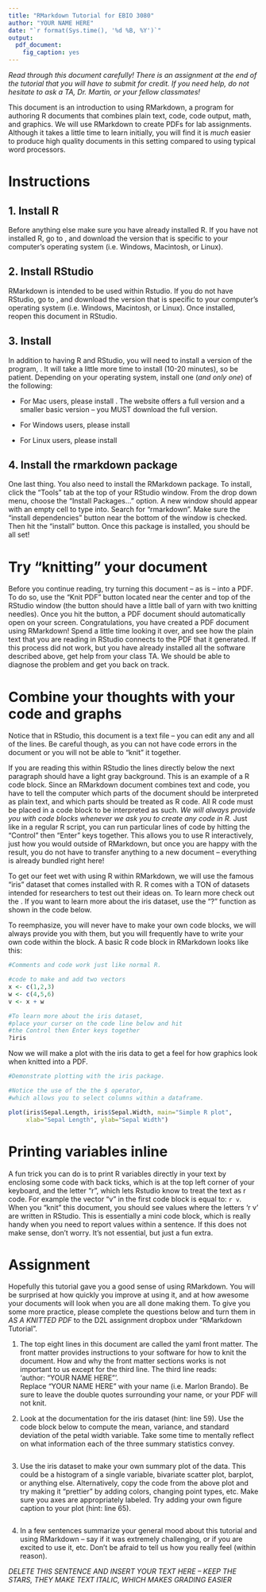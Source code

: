 ```yaml
---
title: "RMarkdown Tutorial for EBIO 3080"
author: "YOUR NAME HERE"
date: "`r format(Sys.time(), '%d %B, %Y')`"
output: 
  pdf_document:
    fig_caption: yes
---
```



*Read through this document carefully! There is an assignment at the end of the tutorial that you will have to submit for credit. If you need help, do not hesitate to ask a TA, Dr. Martin, or your fellow classmates!*

This document is an introduction to using RMarkdown, a program for authoring R documents that combines plain text, code, code output, math, and graphics. We will use RMarkdown to create PDFs for lab assignments. Although it takes a little time to learn initially, you will find it is *much* easier to produce high quality documents in this setting compared to using typical word processors.

Instructions
============

1. Install R
---------
Before anything else make sure you have already installed R. If you have not installed R, go to [\textcolor{blue}{R's webpage}](https://cran.r-project.org/), and download the version that is specific to your computer's operating system (i.e. Windows, Macintosh, or Linux).

2. Install RStudio
---------
RMarkdown is intended to be used within Rstudio. If you do not have RStudio, go to 
[\textcolor{blue}{RStudio's webpage}](https://www.rstudio.com/), and download the version that is specific to your computer's operating system (i.e. Windows, Macintosh, or Linux). Once installed, reopen this document in RStudio.

3. Install \LaTeX  
----------------
In addition to having R and RStudio, you will need to install a version of the program, \LaTeX. It will take a little more time to install (10-20 minutes), so be patient. Depending on your operating system, install one (*and only one*) of the following:

  - For Mac users, please install [\textcolor{blue}{Mactex}](https://tug.org/mactex/). The website offers a full version and a smaller basic version -- you MUST download the full version.
  
  - For Windows users, please install [\textcolor{blue}{Miktex}](http://miktex.org/download)
  
  - For Linux users, please install [\textcolor{blue}{Texlive}](https://www.tug.org/texlive/acquire-netinstall.html)


4. Install the rmarkdown package
--------------------------------
One last thing. You also need to install the RMarkdown package. To install, click the "Tools" tab at the top of your RStudio window. From the drop down menu, choose the "Install Packages..." option. A new window should appear with an empty cell to type into. Search for "rmarkdown". Make sure the "install dependencies" button near the bottom of the window is checked. Then hit the "install" button. Once this package is installed, you should be all set!


Try "knitting" your document
============================
Before you continue reading, try turning this document -- as is -- into a PDF. To do so, use the "Knit PDF" button located near the center and top of the RStudio window (the button should have a little ball of yarn with two knitting needles). Once you hit the button, a PDF document should automatically open on your screen. Congratulations, you have created a PDF document using RMarkdown! Spend a little time looking it over, and see how the plain text that you are reading in RStudio connects to the PDF that it generated. If this process did not work, but you have already installed all the software described above, get help from your class TA. We should be able to diagnose the problem and get you back on track. 


Combine your thoughts with your code and graphs
=====================================================
Notice that in RStudio, this document is a text file -- you can edit any and all of the lines. Be careful though, as you can not have code errors in the document or you will not be able to "knit" it together. 

If you are reading this within RStudio the lines directly below the next paragraph should have a light gray background. This is an example of a R code block. Since an RMarkdown document combines text and code, you have to tell the computer which parts of the document should be interpreted as plain text, and which parts should be treated as R code. All R code must be placed in a code block to be interpreted as such. *We will always provide you with code blocks whenever we ask you to create any code in R.* Just like in a regular R script, you can run particular lines of code by hitting the "Control" then "Enter" keys together. This allows you to use R interactively, just how you would outside of RMarkdown, but once you are happy with the result, you do not have to transfer anything to a new document -- everything is already bundled right here!

To get our feet wet with using R within RMarkdown, we will use the famous "iris" dataset that comes installed with R. R comes with a TON of datasets intended for researchers to test out their ideas on. To learn more check out the [\textcolor{blue}{R data sets website}](https://stat.ethz.ch/R-manual/R-devel/library/datasets/html/00Index.html). If you want to learn more about the iris dataset, use the "?" function as shown in the code below. 

To reemphasize, you will never have to make your own code blocks, we will always provide you with them, but you will frequently have to write your own code within the block. A basic R code block in RMarkdown looks like this:
```r

#Comments and code work just like normal R.

#code to make and add two vectors
x <- c(1,2,3)
w <- c(4,5,6)
v <- x + w

#To learn more about the iris dataset, 
#place your curser on the code line below and hit 
#the Control then Enter keys together
?iris

```


Now we will make a plot with the iris data to get a feel for how graphics look when knitted into a PDF.
```r

#Demonstrate plotting with the iris package.

#Notice the use of the the $ operator, 
#which allows you to select columns within a dataframe. 

plot(iris$Sepal.Length, iris$Sepal.Width, main="Simple R plot",
     xlab="Sepal Length", ylab="Sepal Width")
```


Printing variables inline
=========================
A fun trick you can do is to print R variables directly in your text by enclosing some code with back ticks, which is at the top left corner of your keyboard, and the letter "r", which lets Rstudio know to treat the text as r code. For example the vector "v" in the first code block is equal to: `r v`. When you "knit" this document, you should see values where the letters 'r v' are written in RStudio. This is essentially a mini code block, which is really handy when you need to report values within a sentence. If this does not make sense, don't worry. It's not essential, but just a fun extra.


Assignment
==========
Hopefully this tutorial gave you a good sense of using RMarkdown. You will be surprised at how quickly you improve at using it, and at how awesome your documents will look when you are all done making them. To give you some more practice, please complete the questions below and turn them in *AS A KNITTED PDF* to the D2L assignment dropbox under "RMarkdown Tutorial". 

1. The top eight lines in this document are called the yaml front matter. The front matter provides instructions to your software for how to knit the document. How and why the front matter sections works is not important to us except for the third line. The third line reads:  
'author: "YOUR NAME HERE"'.   
Replace "YOUR NAME HERE" with your name (i.e. Marlon Brando). Be sure to leave the double quotes surrounding your name, or your PDF will not knit. 

2. Look at the documentation for the iris dataset (hint: line 59). Use the code block below to compute the mean, variance, and standard deviation of the petal width variable. Take some time to mentally reflect on what information each of the three summary statistics convey.
```r

```


3. Use the iris dataset to make your own summary plot of the data. This could be a histogram of a single variable, bivariate scatter plot, barplot, or anything else. Alternatively, copy the code from the above plot and try making it "prettier" by adding colors, changing point types, etc. Make sure you axes are appropriately labeled. Try adding your own figure caption to your plot (hint: line 65).
```r

```


4. In a few sentences summarize your general mood about this tutorial and using RMarkdown -- say if it was extremely challenging, or if you are excited to use it, etc. Don't be afraid to tell us how you really feel (within reason).

*DELETE THIS SENTENCE AND INSERT YOUR TEXT HERE -- KEEP THE STARS, THEY MAKE TEXT ITALIC, WHICH MAKES GRADING EASIER*

